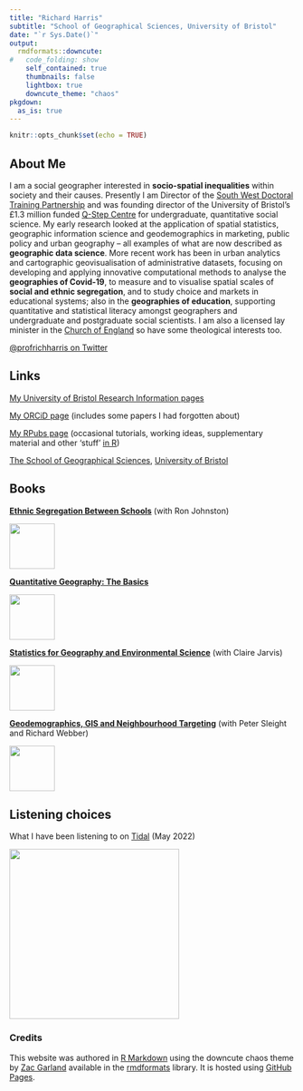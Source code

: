 ```yaml
---
title: "Richard Harris"
subtitle: "School of Geographical Sciences, University of Bristol"
date: "`r Sys.Date()`"
output:
  rmdformats::downcute:
#   code_folding: show
    self_contained: true
    thumbnails: false
    lightbox: true
    downcute_theme: "chaos"
pkgdown:
  as_is: true
---
```


```r
knitr::opts_chunk$set(echo = TRUE)
```

## About Me

I am a social geographer interested in **socio-spatial inequalities** within society and their causes. Presently I am Director of the [South West Doctoral Training Partnership](https://www.swdtp.ac.uk/) and was founding director of the University of Bristol’s £1.3 million funded [Q-Step Centre](https://www.nuffieldfoundation.org/students-teachers/q-step) for undergraduate, quantitative social science. My early research looked at the application of spatial statistics, geographic information science and geodemographics in marketing, public policy and urban geography – all examples of what are now described as **geographic data science**. More recent work has been in urban analytics and cartographic geovisualisation of administrative datasets, focusing on developing and applying innovative computational methods to analyse the **geographies of Covid-19**, to measure and to visualise spatial scales of **social and ethnic segregation**, and to study choice and markets in educational systems; also in the **geographies of education**, supporting quantitative and statistical literacy amongst geographers and undergraduate and postgraduate social scientists. I am also a licensed lay minister in the [Church of England](https://www.churchofengland.org/) so have some theological interests too.

[\@profrichharris on Twitter](https://twitter.com/profrichharris)

## Links

[My University of Bristol Research Information pages](https://research-information.bris.ac.uk/en/persons/richard-j-harris)

[My ORCiD page](https://orcid.org/0000-0001-7943-9005) (includes some papers I had forgotten about)

[My RPubs page](https://rpubs.com/profrichharris) (occasional tutorials, working ideas, supplementary material and other 'stuff' [in R](https://cran.r-project.org/))

[The School of Geographical Sciences](http://www.bristol.ac.uk/geography/), [University of Bristol](https://www.bristol.ac.uk/)

## Books

[**Ethnic Segregation Between Schools**](https://bristoluniversitypress.co.uk/ethnic-segregation-between-schools) (with Ron Johnston)

![](segregation.jpg){width=80}

[**Quantitative Geography: The Basics**](https://www.google.co.uk/books/edition/Quantitative_Geography/RsbmDAAAQBAJ?hl=en&gbpv=1&printsec=frontcover)

![](quantgeog.jpg){width=80}

[**Statistics for Geography and Environmental Science**](https://www.google.co.uk/books/edition/Statistics_for_Geography_and_Environment/JJZ9AwAAQBAJ?hl=en&gbpv=1&printsec=frontcover){width=20} (with Claire Jarvis)

![](statistics.jpg){width=80}

[**Geodemographics, GIS and Neighbourhood Targeting**](https://www.google.co.uk/books/edition/Geodemographics_GIS_and_Neighbourhood_Ta/f62DTuyRe0UC?hl=en&gbpv=1&printsec=frontcover) (with Peter Sleight and Richard Webber)

![](geodemographics.jpg){width=80}

## Listening choices

What I have been listening to on [Tidal](https://tidal.com/) (May 2022) 

![](stories_sticker.png){width=300}

### Credits

This website was authored in [R Markdown](https://rmarkdown.rstudio.com/) using the downcute chaos theme by [Zac Garland](https://github.com/zac-garland) available in the [rmdformats](https://cran.r-project.org/web/packages/rmdformats/) library. It is hosted using [GitHub Pages](https://pages.github.com/).

